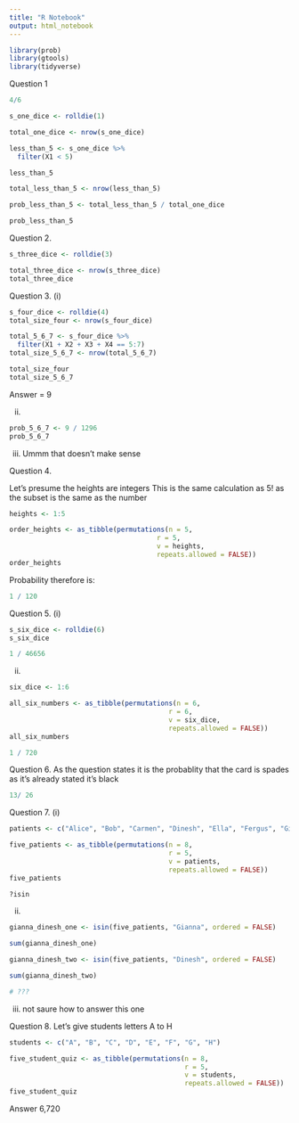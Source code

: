 ```yaml
---
title: "R Notebook"
output: html_notebook
---
```


```r
library(prob)
library(gtools)
library(tidyverse)
```
Question 1

```r


4/6
```

```r
s_one_dice <- rolldie(1)

total_one_dice <- nrow(s_one_dice)
```



```r
less_than_5 <- s_one_dice %>% 
  filter(X1 < 5)

less_than_5

total_less_than_5 <- nrow(less_than_5)
```

```r
prob_less_than_5 <- total_less_than_5 / total_one_dice

prob_less_than_5


```

Question 2.

```r
s_three_dice <- rolldie(3)

total_three_dice <- nrow(s_three_dice)
total_three_dice
```

Question 3.
(i)
```r
s_four_dice <- rolldie(4)
total_size_four <- nrow(s_four_dice)

total_5_6_7 <- s_four_dice %>% 
  filter(X1 + X2 + X3 + X4 == 5:7)
total_size_5_6_7 <- nrow(total_5_6_7)

total_size_four
total_size_5_6_7
```
Answer = 9

(ii)
```r
prob_5_6_7 <- 9 / 1296
prob_5_6_7
```

(iii) Ummm that doesn't make sense

Question 4.

Let's presume the heights are integers
This is the same calculation as 5! as the subset is the same as the number

```r
heights <- 1:5

order_heights <- as_tibble(permutations(n = 5,
                                     r = 5,
                                     v = heights,
                                     repeats.allowed = FALSE))
order_heights
```

Probability therefore is:

```r
1 / 120
```

Question 5.
(i)
```r
s_six_dice <- rolldie(6)
s_six_dice
```

```r
1 / 46656
```

(ii)
```r
six_dice <- 1:6

all_six_numbers <- as_tibble(permutations(n = 6,
                                        r = 6,
                                        v = six_dice,
                                        repeats.allowed = FALSE))
all_six_numbers
```

```r
1 / 720
```

Question 6.
As the question states it is the probablity that the card is spades as it's already stated it's black
```r
13/ 26
```

Question 7.
(i)
```r
patients <- c("Alice", "Bob", "Carmen", "Dinesh", "Ella", "Fergus", "Gianna", "Henry")

five_patients <- as_tibble(permutations(n = 8,
                                        r = 5,
                                        v = patients,
                                        repeats.allowed = FALSE))
five_patients
```

```r
?isin
```


(ii)
```r
gianna_dinesh_one <- isin(five_patients, "Gianna", ordered = FALSE)

sum(gianna_dinesh_one)
```

```r
gianna_dinesh_two <- isin(five_patients, "Dinesh", ordered = FALSE)

sum(gianna_dinesh_two)
```

```r
# ???
```

(iii) not saure how to answer this one

Question 8.
Let's give students letters A to H
```r
students <- c("A", "B", "C", "D", "E", "F", "G", "H")

five_student_quiz <- as_tibble(permutations(n = 8,
                                            r = 5,
                                            v = students,
                                            repeats.allowed = FALSE))
five_student_quiz
```

Answer 6,720






